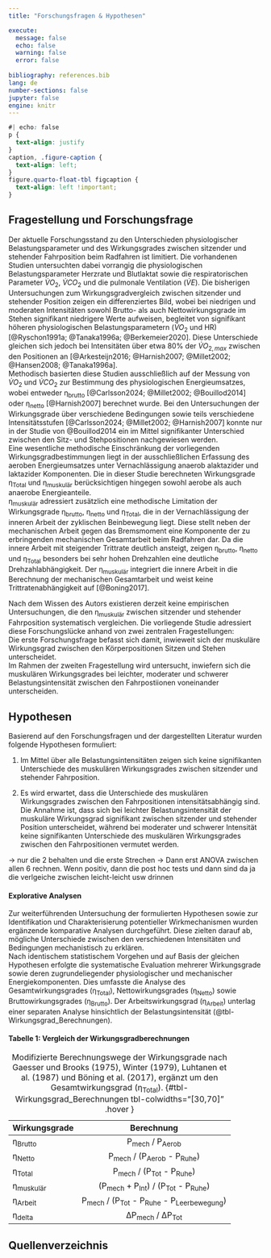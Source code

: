 ```yaml
---
title: "Forschungsfragen & Hypothesen"

execute:
  message: false
  echo: false
  warning: false
  error: false
  
bibliography: references.bib
lang: de
number-sections: false  
jupyter: false
engine: knitr
---
```


```css
#| echo: false
p {
  text-align: justify
}
caption, .figure-caption {
  text-align: left;
}
figure.quarto-float-tbl figcaption {
  text-align: left !important;
}

```

## Fragestellung und Forschungsfrage

Der aktuelle Forschungsstand zu den Unterschieden physiologischer Belastungsparameter und des Wirkungsgrades zwischen sitzender und stehender Fahrposition beim Radfahren ist limitiert. Die vorhandenen Studien untersuchten dabei vorrangig die physiologischen Belastungsparameter Herzrate und Blutlaktat sowie die respiratorischen Parameter $\dot{V}O_{2}$, $\dot{V}CO_{2}$ und die pulmonale Ventilation ($\dot{V}E$). Die bisherigen Untersuchungen zum Wirkungsgradvergleich zwischen sitzender und stehender Position zeigen ein differenziertes Bild, wobei bei niedrigen und moderaten Intensitäten sowohl Brutto- als auch Nettowirkungsgrade im Stehen signifikant niedrigere Werte aufweisen, begleitet von signifikant höheren physiologischen Belastungsparametern ($\dot{V}O_{2}$ und HR) [@Ryschon1991a; @Tanaka1996a; @Berkemeier2020]. Diese Unterschiede gleichen sich jedoch bei Intensitäten über etwa 80% der $\dot{V}O_{2,max}$ zwischen den Positionen an [@Arkesteijn2016; @Harnish2007; @Millet2002; @Hansen2008; @Tanaka1996a].<br> 
Methodisch basierten diese Studien ausschließlich auf der Messung von $\dot{V}O_{2}$ und $\dot{V}CO_{2}$ zur Bestimmung des physiologischen Energieumsatzes, wobei entweder η~brutto~ [@Carlsson2024; @Millet2002; @Bouillod2014] oder η~netto~ [@Harnish2007] berechnet wurde. Bei den Untersuchungen der Wirkungsgrade über verschiedene Bedingungen sowie teils verschiedene Intensitätsstufen [@Carlsson2024; @Millet2002; @Harnish2007] konnte nur in der Studie von @Bouillod2014 ein im Mittel signifikanter Unterschied zwischen den Sitz- und Stehpositionen nachgewiesen werden. <br> Eine wesentliche methodische Einschränkung der vorliegenden Wirkungsgradbestimmungen liegt in der ausschließlichen Erfassung des aeroben Energieumsatzes unter Vernachlässigung anaerob alaktazider und laktazider Komponenten. Die in dieser Studie berechneten Wirkungsgrade η~Total~ und η~muskulär~ berücksichtigen hingegen sowohl aerobe als auch anaerobe Energieanteile.<br> η~muskulär~ adressiert zusätzlich eine methodische Limitation der Wirkungsgrade η~brutto~, η~netto~ und η~Total~, die in der Vernachlässigung der inneren Arbeit der zyklischen Beinbewegung liegt. Diese stellt neben der mechanischen Arbeit gegen das Bremsmoment eine Komponente der zu erbringenden mechanischen Gesamtarbeit beim Radfahren dar. Da die innere Arbeit mit steigender Trittrate deutlich ansteigt, zeigen η~brutto~, η~netto~ und η~Total~ besonders bei sehr hohen Drehzahlen eine deutliche Drehzahlabhängigkeit. Der η~muskulär~ integriert die innere Arbeit in die Berechnung der mechanischen Gesamtarbeit und weist keine Trittratenabhängigkeit auf [@Boning2017].

Nach dem Wissen des Autors existieren derzeit keine empirischen Untersuchungen, die den η~muskulär~ zwischen sitzender und stehender Fahrposition systematisch vergleichen. Die vorliegende Studie adressiert diese Forschungslücke anhand von zwei zentralen Fragestellungen:<br> Die erste Forschungsfrage befasst sich damit, inwieweit sich der muskuläre Wirkungsgrad zwischen den Körperpositionen Sitzen und Stehen unterscheidet.<br> Im Rahmen der zweiten Fragestellung wird untersucht, inwiefern sich die muskulären Wirkungsgrades bei leichter, moderater und schwerer Belastungsintensität zwischen den Fahrpostiionen voneinander unterscheiden.

## Hypothesen

Basierend auf den Forschungsfragen und der dargestellten Literatur wurden folgende Hypothesen formuliert:

1.  Im Mittel über alle Belastungsintensitäten zeigen sich keine signifikanten Unterschiede des muskulären Wirkungsgrades zwischen sitzender und stehender Fahrposition.

2.  Es wird erwartet, dass die Unterschiede des muskulären Wirkungsgrades zwischen den Fahrpositionen intensitätsabhängig sind. Die Annahme ist, dass sich bei leichter Belastungsintensität der muskuläre Wirkungsgrad signifikant zwischen sitzender und stehender Position unterscheidet, während bei moderater und schwerer Intensität keine signifikanten Unterschiede des muskulären Wirkungsgrades zwischen den Fahrpositionen vermutet werden.

-> nur die 2 behalten und die erste Strechen
-> Dann erst ANOVA zwischen allen 6 rechnen. Wenn positiv, dann die post hoc tests und dann sind da ja die verlgeiche zwischen leicht-leicht usw drinnen

#### Explorative Analysen

Zur weiterführenden Untersuchung der formulierten Hypothesen sowie zur Identifikation und Charakterisierung potentieller Wirkmechanismen wurden ergänzende komparative Analysen durchgeführt. Diese zielten darauf ab, mögliche Unterschiede zwischen den verschiedenen Intensitäten und Bedingungen mechanistisch zu erklären. <br>
Nach identischem statistischem Vorgehen und auf Basis der gleichen Hypothesen erfolgte die systematische Evaluation mehrerer Wirkungsgrade sowie deren zugrundeliegender physiologischer und mechanischer Energiekomponenten. Dies umfasste die Analyse des Gesamtwirkungsgrades (η~Total~), Nettowirkungsgrades (η~Netto~) sowie Bruttowirkungsgrades (η~Brutto~). Der Arbeitswirkungsgrad (η~Arbeit~) unterlag einer separaten Analyse hinsichtlich der Belastungsintensität (@tbl-Wirkungsgrad_Berechnungen).


::: {.callout-note collapse="true"}
#### Tabelle 1: Vergleich der Wirkungsgradberechnungen

| Wirkungsgrade |                   Berechnung                   |
|---------------|:----------------------------------------------:|
| η~Brutto~     |               P~mech~ / P~Aerob~               |
| η~Netto~      |         P~mech~ / (P~Aerob~ - P~Ruhe~)         |
| η~Total~      |          P~mech~ / (P~Tot~ - P~Ruhe~)          |
| η~muskulär~   |    (P~mech~ + P~Int~) / (P~Tot~ - P~Ruhe~)     |
| η~Arbeit~     | P~mech~ / (P~Tot~ - P~Ruhe~ - P~Leerbewegung~) |
| η~delta~      |               ΔP~mech~ / ΔP~Tot~               |

: Modifizierte Berechnungswege der Wirkungsgrade nach Gaesser und Brooks (1975), Winter (1979), Luhtanen et al. (1987) und Böning et al. (2017), ergänzt um den Gesamtwirkungsgrad (η~Total~). {#tbl-Wirkungsgrad_Berechnungen tbl-colwidths="\[30,70\]" .hover }
:::


## Quellenverzeichnis

::: {#refs}
:::


